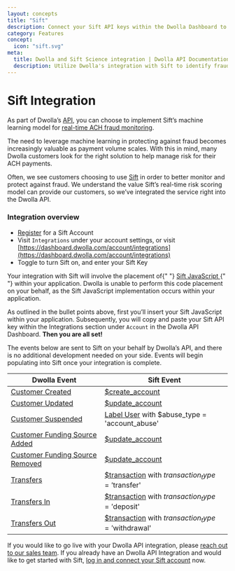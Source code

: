 ```yaml
---
layout: concepts
title: "Sift"
description: Connect your Sift API keys within the Dwolla Dashboard to enable Dwolla to send user and payment events to Sift. Utilize Sift workflows and scoring to build business logic around how scores correlate to various levels of risk.
category: Features
concept:
  icon: "sift.svg"
meta:
  title: Dwolla and Sift Science integration | Dwolla API Documentation
  description: Utilize Dwolla's integration with Sift to identify fraudulent activity.
---
```


# Sift Integration

As part of Dwolla’s [API](https://www.dwolla.com/platform), you can choose to implement Sift’s machine learning model for [real-time ACH fraud monitoring](https://www.dwolla.com/ach/automated-ach-fraud-monitoring).

The need to leverage machine learning in protecting against fraud becomes increasingly valuable as payment volume scales. With this in mind, many Dwolla customers look for the right solution to help manage risk for their ACH payments.

Often, we see customers choosing to use [Sift](https://sift.com/) in order to better monitor and protect against fraud. We understand the value Sift’s real-time risk scoring model can provide our customers, so we’ve integrated the service right into the Dwolla API.

### Integration overview

- [Register](https://sift.com/contact-us) for a Sift Account
- Visit `Integrations` under your account settings, or visit [https://dashboard.dwolla.com/account/integrations](https://dashboard.dwolla.com/account/integrations)
- Toggle to turn Sift on, and enter your Sift Key

<AlertBar variation="warning">
  Your integration with Sift will involve the placement of{" "}
  <a href="https://sift.com/developers/docs/curl/javascript-api">
    Sift JavaScript
  </a>{" "}
  within your application. Dwolla is unable to perform this code placement on
  your behalf, as the Sift JavaScript implementation occurs within your
  application.
</AlertBar>

As outlined in the bullet points above, first you’ll insert your Sift JavaScript within your application. Subsequently, you will copy and paste your Sift API key within the Integrations section under `Account` in the Dwolla API Dashboard. **Then you are all set!**

The events below are sent to Sift on your behalf by Dwolla’s API, and there is no additional development needed on your side. Events will begin populating into Sift once your integration is complete.

| Dwolla Event                                                                                     | Sift Event                                                                                                                           |
| ------------------------------------------------------------------------------------------------ | ------------------------------------------------------------------------------------------------------------------------------------ |
| [Customer Created](https://docs.dwolla.com/#create-a-customer)                                   | [$create_account](https://sift.com/developers/docs/curl/events-api/reserved-events/content-status)                                   |
| [Customer Updated](https://docs.dwolla.com/#update-a-customer)                                   | [$update_account](https://sift.com/developers/docs/curl/events-api/reserved-events/update-account)                                   |
| [Customer Suspended](https://docs.dwolla.com/#update-a-customer)                                 | [Label User](https://sift.com/developers/docs/curl/labels-api/label-user) with $abuse_type = 'account_abuse'                         |
| [Customer Funding Source Added](https://docs.dwolla.com/#create-a-funding-source-for-a-customer) | [$update_account](https://sift.com/developers/docs/curl/events-api/reserved-events/update-account)                                   |
| [Customer Funding Source Removed](https://docs.dwolla.com/#remove-a-funding-source)              | [$update_account](https://sift.com/developers/docs/curl/events-api/reserved-events/update-account)                                   |
| [Transfers](https://docs.dwolla.com/#transfers)                                                  | [$transaction](https://sift.com/developers/docs/curl/events-api/reserved-events/transaction) with $transaction_type = '$transfer'    |
| [Transfers In](https://docs.dwolla.com/#initiate-a-transfer)                                     | [$transaction](https://sift.com/developers/docs/curl/events-api/reserved-events/transaction) with $transaction_type = '$deposit'     |
| [Transfers Out](https://docs.dwolla.com/#initiate-a-transfer)                                    | [$transaction](https://sift.com/developers/docs/curl/events-api/reserved-events/transaction) with $transaction_type = '$withdrawal'  |

If you would like to go live with your Dwolla API integration, please [reach out to our sales team](https://www.dwolla.com/get-started/). If you already have an Dwolla API Integration and would like to get started with Sift, [log in and connect your Sift account](https://dashboard.dwolla.com/account/integrations) now.
